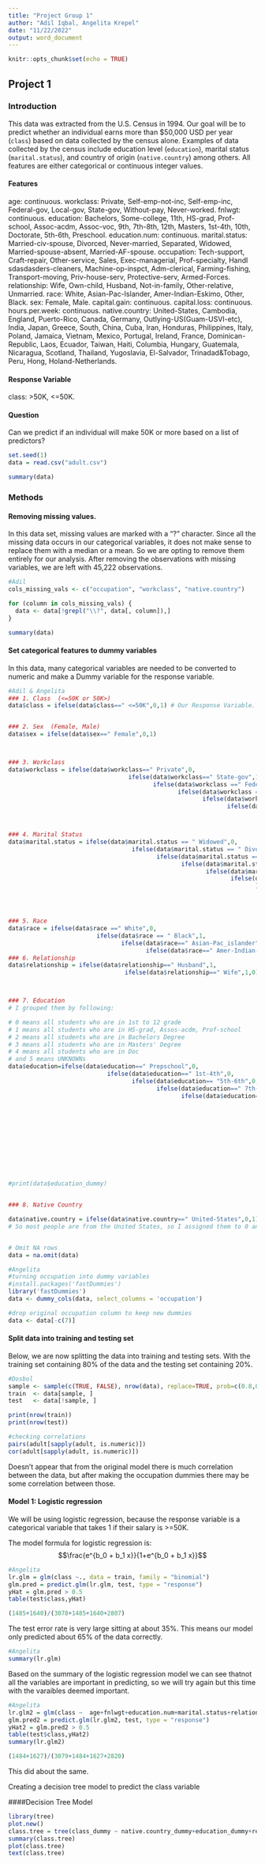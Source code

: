 ```yaml
---
title: "Project Group 1"
author: "Adil Iqbal, Angelita Krepel"
date: "11/22/2022"
output: word_document
---
```


```r
knitr::opts_chunk$set(echo = TRUE)
```

## Project 1

### Introduction

This data was extracted from the U.S. Census in 1994. Our goal will be to predict whether an individual earns more than $50,000 USD per year (`class`) based on data collected by the census alone. Examples of data collected by the census include education level (`education`), marital status (`marital.status`), and country of origin (`native.country`) among others. All features are either categorical or continuous integer values.


#### Features

age: continuous.
workclass: Private, Self-emp-not-inc, Self-emp-inc, Federal-gov, Local-gov, State-gov, Without-pay, Never-worked.
fnlwgt: continuous.
education: Bachelors, Some-college, 11th, HS-grad, Prof-school, Assoc-acdm, Assoc-voc, 9th, 7th-8th, 12th, Masters, 1st-4th, 10th, Doctorate, 5th-6th, Preschool.
education.num: continuous.
marital.status: Married-civ-spouse, Divorced, Never-married, Separated, Widowed, Married-spouse-absent, Married-AF-spouse.
occupation: Tech-support, Craft-repair, Other-service, Sales, Exec-managerial, Prof-specialty, Handl sdasdasders-cleaners, Machine-op-inspct, Adm-clerical, Farming-fishing, Transport-moving, Priv-house-serv, Protective-serv, Armed-Forces.
relationship: Wife, Own-child, Husband, Not-in-family, Other-relative, Unmarried.
race: White, Asian-Pac-Islander, Amer-Indian-Eskimo, Other, Black.
sex: Female, Male.
capital.gain: continuous.
capital.loss: continuous.
hours.per.week: continuous.
native.country: United-States, Cambodia, England, Puerto-Rico, Canada, Germany, Outlying-US(Guam-USVI-etc), India, Japan, Greece, South, China, Cuba, Iran, Honduras, Philippines, Italy, Poland, Jamaica, Vietnam, Mexico, Portugal, Ireland, France, Dominican-Republic, Laos, Ecuador, Taiwan, Haiti, Columbia, Hungary, Guatemala, Nicaragua, Scotland, Thailand, Yugoslavia, El-Salvador, Trinadad&Tobago, Peru, Hong, Holand-Netherlands.

#### Response Variable

class: >50K, <=50K.

#### Question
Can we predict if an individual will make 50K or more based on a list of predictors?

```r
set.seed(1)
data = read.csv("adult.csv")

summary(data)
```

### Methods

#### Removing missing values. 

In this data set, missing values are marked with a "?" character. Since all the missing data occurs in our categorical variables, it does not make sense to replace them with a median or a mean. So we are opting to remove them entirely for our analysis. After removing the observations with missing variables, we are left with 45,222 observations.

```r
#Adil
cols_missing_vals <- c("occupation", "workclass", "native.country")

for (column in cols_missing_vals) {
  data <- data[!grepl("\\?", data[, column]),]
}

summary(data)
```

#### Set categorical features to dummy variables
In this data, many categorical variables are needed to be converted to numeric and make a Dummy variable for the response variable.

```r
#Adil & Angelita 
### 1. Class  (<=50K or 50K>)
data$class = ifelse(data$class==" <=50K",0,1) # Our Response Variable. I made 0 for below 50K and 1 for above 50K


### 2. Sex  (Female, Male)
data$sex = ifelse(data$sex==" Female",0,1)



### 3. Workclass
data$workclass = ifelse(data$workclass==" Private",0,
                                  ifelse(data$workclass==" State-gov",1,
                                         ifelse(data$workclass ==" Federal-gov",2,
                                                ifelse(data$workclass == " Self-emp-not-inc",3, 
                                                       ifelse(data$workclass==" Self-emp-inc",4, 
                                                              ifelse(data$workclass==" Local-gov",5,6)))))) #



### 4. Marital Status
data$marital.status = ifelse(data$marital.status == " Widowed",0,
                                   ifelse(data$marital.status == " Divorced",1,
                                          ifelse(data$marital.status == " Separated",2,
                                                 ifelse(data$marital.status == " Never-married",3,
                                                        ifelse(data$marital.status== " Married-civ-spouse",4,
                                                               ifelse(data$marital.status==" Married-AF-spouse",4,5
                                                                      ))))))




### 5. Race
data$race = ifelse(data$race ==" White",0,
                         ifelse(data$race == " Black",1,
                                ifelse(data$race==" Asian-Pac_islander",2,
                                       ifelse(data$race==" Amer-Indian-Eskimo",3,4))))
### 6. Relationship
data$relationship = ifelse(data$relationship==" Husband",1,
                                 ifelse(data$relationship==" Wife",1,0))



### 7. Education
# I grouped them by following:

# 0 means all students who are in 1st to 12 grade
# 1 means all students who are in HS-grad, Assos-acdm, Prof-school
# 2 means all students who are in Bachelors Degree
# 3 means all students who are in Masters' Degree
# 4 means all students who are in Doc 
# and 5 means UNKNOWNs
data$education=ifelse(data$education==" Prepschool",0,
                            ifelse(data$education==" 1st-4th",0,
                                   ifelse(data$education== "5th-6th",0,
                                          ifelse(data$education==" 7th-8th",0,
                                                 ifelse(data$education==" 9th",0, ifelse(data$education==" 10th",0,
                                                                                                ifelse(data$education==" 11th",0,
                                                                                                       ifelse(data$education==" 12th",0,
                                                                                                              ifelse(data$education==" HS-grad",1,
                                                                                                                     ifelse(data$education==" Assos-voc", 1,
                                                                                                                            ifelse(data$education==" Assoc-acdm",1,
                                                                                                                                   ifelse(data$education==" Prof-school",1,
                                                                                                                                          ifelse(data$education==" Some-college",1,
                                                                                                                                                 ifelse(data$education==" Bachelors",2,
                                                                                                                                                        ifelse(data$education==" Masters",3,
                                                                                                                                                               ifelse(data$education==" Doctorate",4, 5))))))))))))))))

#print(data$education_dummy)


### 8. Native Country

data$native.country = ifelse(data$native.country==" United-States",0,1)
# So most people are from the United States, so I assigned them to 0 and other countries to 1


# Omit NA rows
data = na.omit(data)
```

```r
#Angelita
#turning occupation into dummy variables
#install.packages('fastDummies')
library('fastDummies')
data <- dummy_cols(data, select_columns = 'occupation')
```
```r
#drop original occupation column to keep new dummies
data <- data[-c(7)]
```


#### Split data into training and testing set

Below, we are now splitting the data into training and testing sets. With the training set containing 80% of the data and the testing set containing 20%. 

```r
#Dosbol
sample <- sample(c(TRUE, FALSE), nrow(data), replace=TRUE, prob=c(0.8,0.2))
train  <- data[sample, ]
test   <- data[!sample, ]

print(nrow(train))
print(nrow(test))
```


```r
#checking correlations
pairs(adult[sapply(adult, is.numeric)])
cor(adult[sapply(adult, is.numeric)])
```
Doesn't appear that from the original model there is much correlation between the data, but after making the occupation dummies there may be some correlation between those.


#### Model 1: Logistic regression

We will be using logistic regression, because the response variable is a categorical variable that takes 1 if their salary is >=50K.

The model formula for logistic regression is: $$\frac{e^{b_0 + b_1 x}}{1+e^{b_0 + b_1 x}}$$

```r
#Angelita
lr.glm = glm(class ~., data = train, family = "binomial")
glm.pred = predict.glm(lr.glm, test, type = "response")
yHat = glm.pred > 0.5
table(test$class,yHat)
```
```r
(1485+1640)/(3078+1485+1640+2807)
```
The test error rate is very large sitting at about 35%. This means our model only predicted about 65% of the data correctly. 

```r
#Angelita
summary(lr.glm)
```
Based on the summary of the logistic regression model we can see thatnot all the variables are important in predicting, so we will try again but this time with the varaibles deemed important.

```r
#Angelita 
lr.glm2 = glm(class ~  age+fnlwgt+education.num+marital.status+relationship+sex+capital.gain+capital.loss+hours.per.week+`occupation_ Adm-clerical`+`occupation_ Exec-managerial`+`occupation_ Farming-fishing`+`occupation_ Other-service`+`occupation_ Priv-house-serv`+`occupation_ Prof-specialty`+`occupation_ Protective-serv`+`occupation_ Sales`+`occupation_ Tech-support`, data = train, family = "binomial")
glm.pred2 = predict.glm(lr.glm2, test, type = "response")
yHat2 = glm.pred2 > 0.5
table(test$class,yHat2)
summary(lr.glm2)
```
```r
(1484+1627)/(3079+1484+1627+2820)
```
This did about the same. 


Creating a decision tree model to predict the class variable

####Decision Tree Model
```r
library(tree)
plot.new()
class.tree = tree(class_dummy ~ native.country_dummy+education_dummy+relationship_dummy+race_dummy+marital.status_dummy+workclass_dummy+sex_dummy+capital.loss+capital.gain+age, data=train)
summary(class.tree)
plot(class.tree)
text(class.tree)
```
